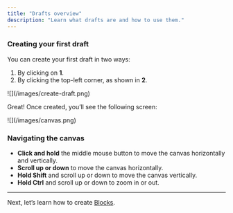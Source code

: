```yaml
---
title: "Drafts overview"
description: "Learn what drafts are and how to use them."
---
```


### Creating your first draft

You can create your first draft in two ways:

1. By clicking on **1**.
2. By clicking the top-left corner, as shown in **2**.

<Frame>
  ![](/images/create-draft.png)
</Frame>

Great! Once created, you’ll see the following screen:

<Frame>
  ![](/images/canvas.png)
</Frame>

### Navigating the canvas

- **Click and hold** the middle mouse button to move the canvas horizontally and vertically.
- **Scroll up or down** to move the canvas horizontally.
- **Hold Shift** and scroll up or down to move the canvas vertically.
- **Hold Ctrl** and scroll up or down to zoom in or out.

---

Next, let’s learn how to create [Blocks](/blocks/blocks).